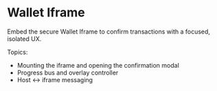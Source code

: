 # Wallet Iframe

Embed the secure Wallet Iframe to confirm transactions with a focused, isolated UX.

Topics:

- Mounting the iframe and opening the confirmation modal
- Progress bus and overlay controller
- Host ↔ iframe messaging

